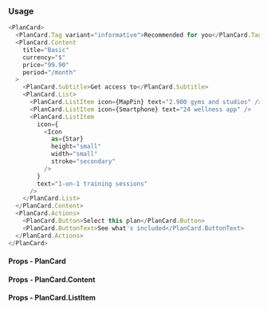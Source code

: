 ### Usage

```javascript type=expo
<PlanCard>
  <PlanCard.Tag variant="informative">Recommended for you</PlanCard.Tag>
  <PlanCard.Content
    title="Basic"
    currency="$"
    price="99.90"
    period="/month"
  >
    <PlanCard.Subtitle>Get access to</PlanCard.Subtitle>
    <PlanCard.List>
      <PlanCard.ListItem icon={MapPin} text="2.900 gyms and studios" />
      <PlanCard.ListItem icon={Smartphone} text="24 wellness app" />
      <PlanCard.ListItem
        icon={
          <Icon
            as={Star}
            height="small"
            width="small"
            stroke="secondary"
          />
        }
        text="1-on-1 training sessions"
      />
    </PlanCard.List>
  </PlanCard.Content>
  <PlanCard.Actions>
    <PlanCard.Button>Select this plan</PlanCard.Button>
    <PlanCard.ButtonText>See what's included</PlanCard.ButtonText>
  </PlanCard.Actions>
</PlanCard>
```

#### Props - PlanCard

<PropsTable component="PlanCard" platform="web" />

#### Props - PlanCard.Content

<PropsTable component="PlanCard.Content" platform="web" />

#### Props - PlanCard.ListItem

<PropsTable component="PlanCard.ListItem" platform="web" />
